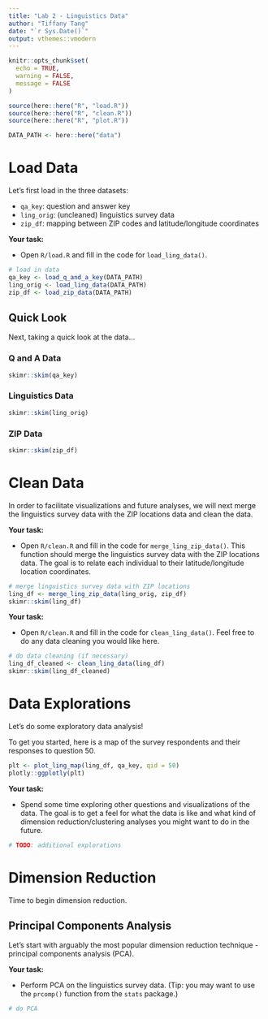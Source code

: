 ```yaml
---
title: "Lab 2 - Linguistics Data"
author: "Tiffany Tang"
date: "`r Sys.Date()`"
output: vthemes::vmodern
---
```


```r
knitr::opts_chunk$set(
  echo = TRUE,
  warning = FALSE,
  message = FALSE
)

source(here::here("R", "load.R"))
source(here::here("R", "clean.R"))
source(here::here("R", "plot.R"))

DATA_PATH <- here::here("data")
```

# Load Data {.tabset .tabset-vmodern}

Let's first load in the three datasets:

- `qa_key`: question and answer key
- `ling_orig`: (uncleaned) linguistics survey data
- `zip_df`: mapping between ZIP codes and latitude/longitude coordinates

**Your task:**

- Open `R/load.R` and fill in the code for `load_ling_data()`.

```r
# load in data
qa_key <- load_q_and_a_key(DATA_PATH)
ling_orig <- load_ling_data(DATA_PATH)
zip_df <- load_zip_data(DATA_PATH)
```

## Quick Look {.tabset .tabset-pills .tabset-square}

Next, taking a quick look at the data...

### Q and A Data

```r
skimr::skim(qa_key)
```

### Linguistics Data

```r
skimr::skim(ling_orig)
```

### ZIP Data

```r
skimr::skim(zip_df)
```

# Clean Data {.tabset .tabset-vmodern}

In order to facilitate visualizations and future analyses, we will next merge the linguistics survey data with the ZIP locations data and clean the data.

**Your task:**

- Open `R/clean.R` and fill in the code for `merge_ling_zip_data()`. This function should merge the linguistics survey data with the ZIP locations data. The goal is to relate each individual to their latitude/longitude location coordinates.

```r
# merge linguistics survey data with ZIP locations
ling_df <- merge_ling_zip_data(ling_orig, zip_df)
skimr::skim(ling_df)
```

**Your task:**

- Open `R/clean.R` and fill in the code for `clean_ling_data()`. Feel free to do any data cleaning you would like here.

```r
# do data cleaning (if necessary)
ling_df_cleaned <- clean_ling_data(ling_df)
skimr::skim(ling_df_cleaned)
```

# Data Explorations {.tabset .tabset-vmodern}

Let's do some exploratory data analysis!

To get you started, here is a map of the survey respondents and their responses to question 50.

```r
plt <- plot_ling_map(ling_df, qa_key, qid = 50)
plotly::ggplotly(plt)
```

**Your task:**

- Spend some time exploring other questions and visualizations of the data. The goal is to get a feel for what the data is like and what kind of dimension reduction/clustering analyses you might want to do in the future.

```r
# TODO: additional explorations
```


# Dimension Reduction {.tabset .tabset-vmodern}

Time to begin dimension reduction.

## Principal Components Analysis {.tabset .tabset-pills .tabset-square}

Let's start with arguably the most popular dimension reduction technique - principal components analysis (PCA).

**Your task:**

- Perform PCA on the linguistics survey data. (Tip: you may want to use the `prcomp()` function from the `stats` package.)

```r
# do PCA
```
